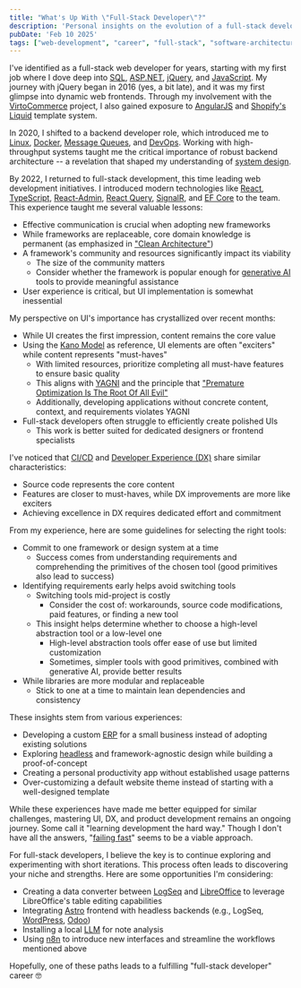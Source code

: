 ```yaml
---
title: "What's Up With \"Full-Stack Developer\"?"
description: 'Personal insights on the evolution of a full-stack developer career, discussing the relative importance of UI, DX, and core development principles'
pubDate: 'Feb 10 2025'
tags: ["web-development", "career", "full-stack", "software-architecture"]
---
```


I've identified as a full-stack web developer for years, starting with my first job where I dove deep into [SQL](https://en.wikipedia.org/wiki/SQL), [ASP.NET](https://dotnet.microsoft.com/en-us/apps/aspnet), [jQuery](https://jquery.com/), and [JavaScript](https://developer.mozilla.org/en-US/docs/Web/JavaScript). My journey with jQuery began in 2016 (yes, a bit late), and it was my first glimpse into dynamic web frontends. Through my involvement with the [VirtoCommerce](https://virtocommerce.com/) project, I also gained exposure to [AngularJS](https://angularjs.org/) and [Shopify's Liquid](https://shopify.github.io/liquid/) template system.

In 2020, I shifted to a backend developer role, which introduced me to [Linux](https://www.linux.org/), [Docker](https://www.docker.com/), [Message Queues](https://en.wikipedia.org/wiki/Message_queue), and [DevOps](https://en.wikipedia.org/wiki/DevOps). Working with high-throughput systems taught me the critical importance of robust backend architecture -- a revelation that shaped my understanding of [system design](https://en.wikipedia.org/wiki/Software_architecture).

By 2022, I returned to full-stack development, this time leading web development initiatives. I introduced modern technologies like [React](https://react.dev/), [TypeScript](https://www.typescriptlang.org/), [React-Admin](https://marmelab.com/react-admin/), [React Query](https://tanstack.com/query/latest), [SignalR](https://learn.microsoft.com/en-us/aspnet/core/signalr/introduction), and [EF Core](https://learn.microsoft.com/en-us/ef/core/) to the team. This experience taught me several valuable lessons:

- Effective communication is crucial when adopting new frameworks
- While frameworks are replaceable, core domain knowledge is permanent (as emphasized in ["Clean Architecture"](https://g.co/kgs/UWNtzff))
- A framework's community and resources significantly impact its viability
  - The size of the community matters
  - Consider whether the framework is popular enough for [generative AI](https://en.wikipedia.org/wiki/Generative_artificial_intelligence) tools to provide meaningful assistance
- User experience is critical, but UI implementation is somewhat inessential

My perspective on UI's importance has crystallized over recent months:
- While UI creates the first impression, content remains the core value
- Using the [Kano Model](https://en.wikipedia.org/wiki/Kano_model) as reference, UI elements are often "exciters" while content represents "must-haves"
  - With limited resources, prioritize completing all must-have features to ensure basic quality
  - This aligns with [YAGNI](https://en.wikipedia.org/wiki/You_aren%27t_gonna_need_it) and the principle that ["Premature Optimization Is The Root Of All Evil"](https://wiki.c2.com/?PrematureOptimization)
  - Additionally, developing applications without concrete content, context, and requirements violates YAGNI
- Full-stack developers often struggle to efficiently create polished UIs
  - This work is better suited for dedicated designers or frontend specialists

I've noticed that [CI/CD](https://en.wikipedia.org/wiki/CI/CD) and [Developer Experience (DX)](https://en.wikipedia.org/wiki/Developer_experience) share similar characteristics:
- Source code represents the core content
- Features are closer to must-haves, while DX improvements are more like exciters
- Achieving excellence in DX requires dedicated effort and commitment

From my experience, here are some guidelines for selecting the right tools:
- Commit to one framework or design system at a time
  - Success comes from understanding requirements and comprehending the primitives of the chosen tool (good primitives also lead to success)
- Identifying requirements early helps avoid switching tools
  - Switching tools mid-project is costly
    - Consider the cost of: workarounds, source code modifications, paid features, or finding a new tool
  - This insight helps determine whether to choose a high-level abstraction tool or a low-level one
    - High-level abstraction tools offer ease of use but limited customization
    - Sometimes, simpler tools with good primitives, combined with generative AI, provide better results
- While libraries are more modular and replaceable
  - Stick to one at a time to maintain lean dependencies and consistency

These insights stem from various experiences:
- Developing a custom [ERP](https://en.wikipedia.org/wiki/Enterprise_resource_planning) for a small business instead of adopting existing solutions
- Exploring [headless](https://en.wikipedia.org/wiki/Headless_software) and framework-agnostic design while building a proof-of-concept
- Creating a personal productivity app without established usage patterns
- Over-customizing a default website theme instead of starting with a well-designed template

While these experiences have made me better equipped for similar challenges, mastering UI, DX, and product development remains an ongoing journey. Some call it "learning development the hard way." Though I don't have all the answers, "[failing fast](https://en.wikipedia.org/wiki/Fail-fast)" seems to be a viable approach.

For full-stack developers, I believe the key is to continue exploring and experimenting with short iterations. This process often leads to discovering your niche and strengths. Here are some opportunities I'm considering:
- Creating a data converter between [LogSeq](https://logseq.com/) and [LibreOffice](https://www.libreoffice.org/) to leverage LibreOffice's table editing capabilities
- Integrating [Astro](https://astro.build/) frontend with headless backends (e.g., LogSeq, [WordPress](https://wordpress.org/), [Odoo](https://www.odoo.com/))
- Installing a local [LLM](https://en.wikipedia.org/wiki/Large_language_model) for note analysis
- Using [n8n](https://n8n.io/) to introduce new interfaces and streamline the workflows mentioned above

Hopefully, one of these paths leads to a fulfilling "full-stack developer" career 🤓

